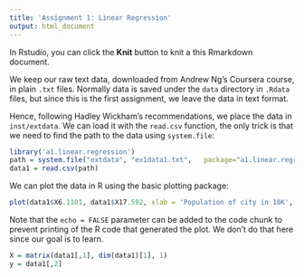```yaml
---
title: 'Assignment 1: Linear Regression'
output: html_document
---
```



In Rstudio, you can click the **Knit** button to knit a this Rmarkdown document.

We keep our raw text data, downloaded from Andrew Ng's Coursera course, in plain
`.txt` files. Normally data is saved under the `data` directory in `.Rdata` files,
but since this is the first assignment, we leave the data in text format.

Hence, following Hadley Wickham's recommendations, we place the data in
`inst/extdata`. We can load it with the `read.csv` function, the only trick
is that we need to find the path to the data using `system.file`:

```r
library('a1.linear.regression')
path = system.file("extdata", "ex1data1.txt",   package="a1.linear.regression")
data1 = read.csv(path)
```

We can plot the data in R using the basic plotting package:

```r
plot(data1$X6.1101, data1$X17.592, xlab = 'Population of city in 10K', ylab = 'Profit in $10K')
```

Note that the `echo = FALSE` parameter can be added to the code chunk to prevent
printing of the R code that generated the plot. We don't do that here since our
goal is to learn.

```r
X = matrix(data1[,1], dim(data1)[1], 1)
y = data1[,2]
```
